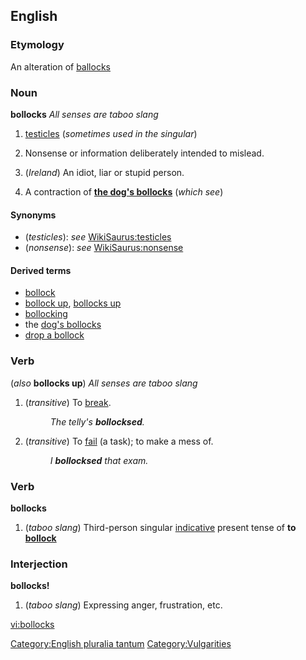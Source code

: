 ==English==
===Etymology===
An alteration of [[ballocks]]

===Noun===
'''bollocks''' {{pluralonly}} ''All senses are taboo slang''

# {{UK}} [[testicle]]s (''sometimes used in the singular'')
# {{UK}} Nonsense or information deliberately intended to mislead.
# (''Ireland'') An idiot, liar or stupid person.
# {{UK}} A contraction of '''[[dog's bollocks|the dog's bollocks]]''' (''which see'')

====Synonyms====
*(''testicles''): ''see'' [[WikiSaurus:testicles]]
*(''nonsense''): ''see'' [[WikiSaurus:nonsense]]

====Derived terms====
*[[bollock]]
*[[bollock up]], [[bollocks up]]
*[[bollocking]]
*the [[dog's bollocks]]
*[[drop a bollock]]

===Verb===
{{en-infl-reg-sibilant|bollock|s||}} (''also'' '''bollocks up''') ''All senses are taboo slang''

#(''transitive'') {{UK}} To [[break]].
#:''The telly's '''bollocksed'''.''
#(''transitive'') {{UK}} To [[fail]] (a task); to make a mess of.
#:''I '''bollocksed''' that exam.''

===Verb===
'''bollocks'''

#{{UK}} (''taboo slang'') Third-person singular [[indicative]] present tense of '''to [[bollock]]'''

===Interjection===
'''bollocks!'''

#{{UK}} (''taboo slang'') Expressing anger, frustration, etc.

[[Category:English pluralia tantum]]
[[Category:Vulgarities]]

[[vi:bollocks]]